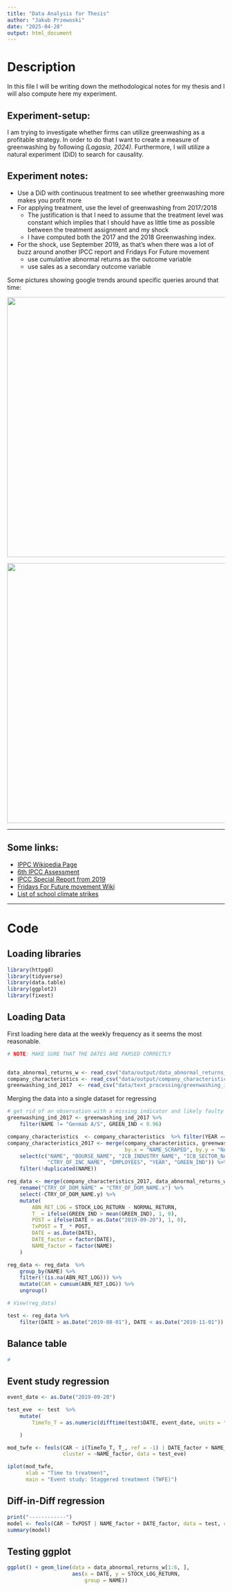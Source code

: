 ```yaml
---
title: "Data Analysis for Thesis"
author: "Jakub Przewoski"
date: "2025-04-28"
output: html_document
---
```


# Description
In this file I will be writing down the methodological notes for my thesis and I will also compute here my experiment. 



## Experiment-setup:
I am trying to investigate whether firms can utilize greenwashing as a profitable strategy. In order to do that I want to create a measure of greenwashing by following *(Lagasio, 2024)*. Furthermore, I will utilize a natural experiment (DiD) to search for causality.


## Experiment notes:
* Use a DiD with continuous treatment to see whether greenwashing more makes you profit more
* For applying treatment, use the level of greenwashing from 2017/2018
    * The justification is that I need to assume that the treatment level was constant which implies that I should have as little time as possible between the treatment assignment and my shock 
    * I have computed both the 2017 and the 2018 Greenwashing index.
* For the shock, use September 2019, as that's when there was a lot of buzz around another IPCC report and Fridays For Future movement
    * use cumulative abnormal returns as the outcome variable 
    * use sales as a secondary outcome variable

Some pictures showing google trends around specific queries around that time:

<div>
<img src="../images/ipcc_trends_2008_2021.png" width="600"/>
</div>


<div>
<img src="../images/climate_trends_2004_2022.png" width="600"/>
</div>


----

## Some links:
* [IPPC Wikipedia Page](https://en.wikipedia.org/wiki/Intergovernmental_Panel_on_Climate_Change)
* [6th IPCC Assessment](https://en.wikipedia.org/wiki/IPCC_Sixth_Assessment_Report)
* [IPCC Special Report from 2019](https://en.wikipedia.org/wiki/Special_Report_on_Climate_Change_and_Land)
* [Fridays For Future movement Wiki](https://en.wikipedia.org/wiki/Fridays_for_Future)
* [List of school climate strikes](https://en.wikipedia.org/wiki/List_of_school_climate_strikes)


----

# Code

## Loading libraries


```r
library(httpgd)
library(tidyverse)
library(data.table)
library(ggplot2)
library(fixest)

```

## Loading Data

First loading here data at the weekly frequency as it seems the most reasonable.

```r

# NOTE: MAKE SURE THAT THE DATES ARE PARSED CORRECTLY


data_abnormal_returns_w <- read_csv("data/output/data_abnormal_returns_w.csv")
company_characteristics <- read_csv("data/output/company_characteristics.csv")
greenwashing_ind_2017  <- read_csv("data/text_processing/greenwashing_ind_2017.csv")

```

Merging the data into a single dataset for regressing
```r
# get rid of an observation with a missing indicator and likely faulty outliers
greenwashing_ind_2017 <- greenwashing_ind_2017 %>%
    filter(NAME != "Genmab A/S", GREEN_IND < 0.96)

company_characteristics  <- company_characteristics  %>% filter(YEAR == 2017)
company_characteristics_2017 <- merge(company_characteristics, greenwashing_ind_2017,
                                      by.x = "NAME_SCRAPED", by.y = "NAME") %>%
    select(c("NAME", "BOURSE_NAME", "ICB_INDUSTRY_NAME", "ICB_SECTOR_NAME", "CTRY_OF_DOM_NAME",
             "CTRY_OF_INC_NAME", "EMPLOYEES", "YEAR", "GREEN_IND")) %>%
    filter(!duplicated(NAME))

reg_data <- merge(company_characteristics_2017, data_abnormal_returns_w, by = "NAME")  %>%
    rename("CTRY_OF_DOM_NAME" = "CTRY_OF_DOM_NAME.x") %>%
    select(-CTRY_OF_DOM_NAME.y) %>%
    mutate(
        ABN_RET_LOG = STOCK_LOG_RETURN - NORMAL_RETURN,
        T_ = ifelse(GREEN_IND > mean(GREEN_IND), 1, 0),
        POST = ifelse(DATE > as.Date("2019-09-20"), 1, 0),
        TxPOST = T_ * POST,
        DATE = as.Date(DATE),
        DATE_factor = factor(DATE),
        NAME_factor = factor(NAME)
    )

reg_data <- reg_data  %>%
    group_by(NAME) %>%
    filter(!(is.na(ABN_RET_LOG))) %>%
    mutate(CAR = cumsum(ABN_RET_LOG)) %>%
    ungroup()

# View(reg_data)

test <- reg_data %>%
    filter(DATE > as.Date("2019-08-01"), DATE < as.Date("2019-11-01"))


```

## Balance table

```r
#
```

## Event study regression
```r
event_date <- as.Date("2019-09-20")

test_eve  <- test  %>%
    mutate(
        TimeTo_T = as.numeric(difftime(test$DATE, event_date, units = "weeks"))

    )

mod_twfe <- feols(CAR ~ i(TimeTo_T, T_, ref = -1) | DATE_factor + NAME_factor,
                  cluster = ~NAME_factor, data = test_eve)

iplot(mod_twfe,
      xlab = "Time to treatment",
      main = "Event study: Staggered treatment (TWFE)")
```

## Diff-in-Diff regression

```r


print("------------")
model <- feols(CAR ~ TxPOST | NAME_factor + DATE_factor, data = test, cluster = ~NAME_factor)
summary(model)


```

## Testing ggplot
```r

ggplot() + geom_line(data = data_abnormal_returns_w[1:6, ],
                     aes(x = DATE, y = STOCK_LOG_RETURN,
                         group = NAME))


```



